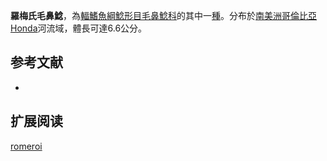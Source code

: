 {{Speciesbox
| name = 羅梅氏毛鼻鯰
| image = 
| image_width = 
| status = NE
| status_system = IUCN3.1
| genus = Trichomycterus
| species = romeroi
| authority = [[Fowler|Fowler]], 1941
| synonyms = *''Pygidium romeroi''<br /><small>Fowler, 1941</small>
}}

'''羅梅氏毛鼻鯰'''，為[[輻鰭魚綱|輻鰭魚綱]][[鯰形目|鯰形目]][[毛鼻鯰科|毛鼻鯰科]]的其中一[[種|種]]。分布於[[南美洲|南美洲]][[哥倫比亞|哥倫比亞]]Honda河流域，體長可達6.6公分。

==参考文献==
*{{FishBase_species|genus=Trichomycterus|species=romeroi|year=2011|month=12}}

== 扩展阅读 ==
{{refbegin}}
{{wikispecies-inline|Trichomycterus romeroi|羅梅氏毛鼻鯰}}
{{refend}}
{{Taxonbar|from=Q3761002}}

[[Category:毛鼻鯰属|romeroi]]


{{鯰形目小作品}}